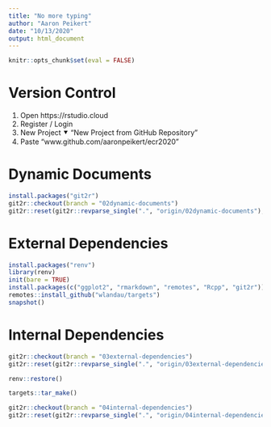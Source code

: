 ```yaml
---
title: "No more typing"
author: "Aaron Peikert"
date: "10/13/2020"
output: html_document
---
```


```r
knitr::opts_chunk$set(eval = FALSE)
```

# Version Control

1. Open https://rstudio.cloud
2. Register / Login
3. New Project ⯆ "New Project from GitHub Repository"
4. Paste "www.github.com/aaronpeikert/ecr2020"

# Dynamic Documents

```r
install.packages("git2r")
git2r::checkout(branch = "02dynamic-documents")
git2r::reset(git2r::revparse_single(".", "origin/02dynamic-documents"), "hard")
```

# External Dependencies

```r
install.packages("renv")
library(renv)
init(bare = TRUE)
install.packages(c("ggplot2", "rmarkdown", "remotes", "Rcpp", "git2r"))
remotes::install_github("wlandau/targets")
snapshot()
```

# Internal Dependencies

```r
git2r::checkout(branch = "03external-dependencies")
git2r::reset(git2r::revparse_single(".", "origin/03external-dependencies"), "hard")
```

```r
renv::restore()
```

```r
targets::tar_make()
```

```r
git2r::checkout(branch = "04internal-dependencies")
git2r::reset(git2r::revparse_single(".", "origin/04internal-dependencies"), "hard")
```
